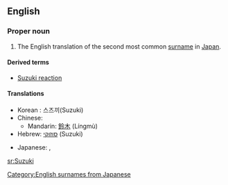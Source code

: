 ==English==
===Proper noun===
{{wikipedia|Suzuki (disambiguation)}}
{{en-proper noun}}
# The English translation of the second most common [[surname]] in [[Japan]].

====Derived terms====
*[[Suzuki reaction]]

====Translations====
* Korean : 스즈끼(Suzuki)
* Chinese:
** Mandarin: [[鈴木]] (Língmù)
* Hebrew: [[סוזוקי]] (Suzuki)

* Japanese: {{t+|ja|鈴木|sc=Jpan}}, {{t+|ja|すずき|tr=Suzuki|sc=Jpan}}

[[Category:English surnames from Japanese]]

[[sr:Suzuki]]